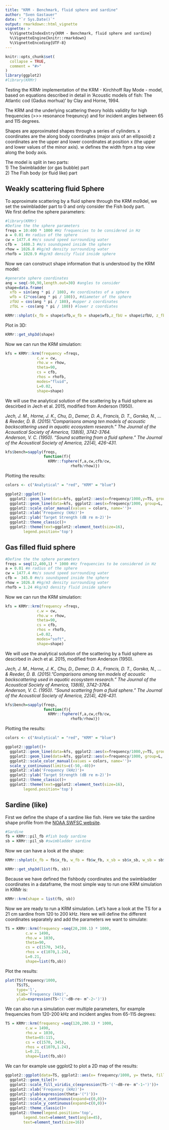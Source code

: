 ```yaml
---
title: "KRM - Benchmark, fluid sphere and sardine"
author: "Sven Gastauer"
date: "`r Sys.Date()`"
output: rmarkdown::html_vignette
vignette: >
  %\VignetteIndexEntry{KRM - Benchmark, fluid sphere and sardine}
  %\VignetteEngine{knitr::rmarkdown}
  %\VignetteEncoding{UTF-8}
---
```


```r
knitr::opts_chunk$set(
  collapse = TRUE,
  comment = "#>"
)
library(ggplot2)
#library(KRMr)
```

Testing the KRMr implementation of the KRM - Kirchhoff Ray Mode - model, based on equations described in detail in 'Acoustic models of fish: The Atlantic cod (Gadus morhua)' by Clay and Horne, 1994.  

The KRM and the underlying scattering theory holds validity for high frequencies (>>> resonance freqeuncy) and for incident angles between 65 and 115 degrees.  

Shapes are approximated shapes through a series of cylinders. x coordinates are the along body coordinates (major axis of an ellipsoid) z coordinates are the upper and lower coordinates at position x (the upper and lower values of the minor axis). w defines the width frpm a top view along the body axis.  

The model is split in two parts:  
1) The Swimbladder (or gas bubble) part  
2) The Fish body (or fluid like) part

## Weakly scattering fluid Sphere
To approximate scattering by a fluid sphere through the KRM mo9del, we set the swimbladder part to 0 and only consider the Fish body part.  
We first define the sphere parameters:  

```r
#library(KRMr)
#Define the the sphere parameters
freqs = 10:400 * 1000 #Hz frequencies to be considered in Hz
a = 0.01 #m radius of the sphere
cw = 1477.4 #m/s sound speed surrounding water
cfb =  1480.3 #m/s soundspeed inside the sphere
rhow = 1026.8 #kg/m3 density surrounding water
rhofb = 1028.9 #kg/m3 density fluid inside sphere

```

Now we can construct shape information that is understood by the KRM model:  

```r
#generate sphere coordinates
ang = seq(-90,90,length.out=30) #angles to consider
shape=data.frame(
  xfb = sin(ang * pi / 180), #x coordinates of a sphere
  wfb = (2*cos(ang * pi / 180)), #diameter of the sphere
  zfbU = cos(ang * pi / 180), #upper z coordinates
  zfbL = -cos(ang * pi / 180)) #lower z coordiates

KRMr::shplot(x_fb = shape$xfb,w_fb = shape$wfb,z_fbU = shape$zfbU, z_fbL=shape$zfbL)

```

Plot in 3D:
```r
KRMr::get_shp3d(shape)
```
Now we can run the KRM simulation:  

```r
kfs = KRMr::krm(frequency =freqs,
              c.w = cw,
              rho.w = rhow,
              theta=90,
              cs = cfb,
              rhos = rhofb,
              modes="fluid",
              L=0.02,
              shape=shape)
```


We will use the analytical solution of the scattering by a fluid sphere as descirbed in Jech et al. 2015, modified from Anderson (1950).

*Jech, J. M., Horne, J. K., Chu, D., Demer, D. A., Francis, D. T., Gorska, N., ... & Reeder, D. B. (2015)."Comparisons among ten models of acoustic backscattering used in aquatic ecosystem research." The Journal of the Acoustical Society of America, 138(6), 3742-3764.  
Anderson, V. C. (1950). "Sound scattering from a fluid sphere." The Journal of the Acoustical Society of America, 22(4), 426-431.*

```r
kfs$bench=sapply(freqs,
                 function(f){
                   KRMr::fsphere(f,a,cw,cfb/cw,
                             rhofb/rhow)})
```


Plotting the results:  

```r
colors <- c("Analytical" = "red", "KRM" = "blue")

ggplot2::ggplot()+
  ggplot2::geom_line(data=kfs, ggplot2::aes(x=frequency/1000,y=TS, group=L,col='KRM'),lwd=1)+
  ggplot2::geom_line(data=kfs, ggplot2::aes(x=frequency/1000, group=L, y=bench,col='Analytical'), lty=2,lwd=1)+
  ggplot2::scale_color_manual(values = colors, name='')+
  ggplot2::xlab('Frequency (kHz)')+
  ggplot2::ylab('Target Strength (dB re m-2)')+
  ggplot2::theme_classic()+
  ggplot2::theme(text=ggplot2::element_text(size=16),
        legend.position='top')

```

## Gas filled fluid sphere

```r

#Define the the sphere parameters
freqs = seq(12,400,1) * 1000 #Hz frequencies to be considered in Hz
a = 0.01 #m radius of the sphere
cw = 1477.4 #m/s sound speed surrounding water
cfb =  345.0 #m/s soundspeed inside the sphere
rhow = 1026.8 #kg/m3 density surrounding water
rhofb = 1.24 #kg/m3 density fluid inside sphere

```


Now we can run the KRM simulation:  

```r
kfs = KRMr::krm(frequency =freqs,
              c.w = cw,
              rho.w = rhow,
              theta=90,
              cs = cfb,
              rhos = rhofb,
              L=0.02,
              modes="soft",
              shape=shape)
```


We will use the analytical solution of the scattering by a fluid sphere as descirbed in Jech et al. 2015, modified from Anderson (1950).

*Jech, J. M., Horne, J. K., Chu, D., Demer, D. A., Francis, D. T., Gorska, N., ... & Reeder, D. B. (2015)."Comparisons among ten models of acoustic backscattering used in aquatic ecosystem research." The Journal of the Acoustical Society of America, 138(6), 3742-3764.  
Anderson, V. C. (1950). "Sound scattering from a fluid sphere." The Journal of the Acoustical Society of America, 22(4), 426-431.*

```r
kfs$bench=sapply(freqs,
                 function(f){
                   KRMr::fsphere(f,a,cw,cfb/cw,
                             rhofb/rhow)})
```


Plotting the results:  

```r
colors <- c("Analytical" = "red", "KRM" = "blue")

ggplot2::ggplot()+
  ggplot2::geom_line(data=kfs, ggplot2::aes(x=frequency/1000,y=TS, group=L,col='KRM'),lwd=1)+
  ggplot2::geom_line(data=kfs, ggplot2::aes(x=frequency/1000, group=L, y=bench,col='Analytical'), lty=2,lwd=1)+
  ggplot2::scale_color_manual(values = colors, name='')+
  scale_y_continuous(limits=c(-50,-40))+
  ggplot2::xlab('Frequency (kHz)')+
  ggplot2::ylab('Target Strength (dB re m-2)')+
  ggplot2::theme_classic()+
  ggplot2::theme(text=ggplot2::element_text(size=16),
        legend.position='top')

```

## Sardine (like)

First we define the shape of a sardine like fish. Here we take the sardine shape profile from the [NOAA SWFSC website](https://swfscdata.nmfs.noaa.gov/AST/KRM/krm.html).  

```r
#Sardine
fb = KRMr::pil_fb #fish body sardine
sb = KRMr::pil_sb #swimbladder sardine
```

Now we can have a look at the shape:  
```r
KRMr::shplot(x_fb = fb$x_fb, w_fb = fb$w_fb, x_sb = sb$x_sb, w_sb = sb$w_sb,z_fbU = fb$z_fbU,z_fbL = fb$z_fbL,z_sbU = sb$z_sbU,z_sbL = sb$z_sbL)
```

```r
KRMr::get_shp3d(list(fb, sb))
```
Because we have defined the fishbody coordinates and the swimbladder coordinates in a dataframe, the most simple way to run one KRM simulation in KRMr is:

```r
KRMr::krm(shape = list(fb, sb))
```


Now we are ready to run a KRM simulation. Let's have a look at the TS for a 21 cm sardine from 120 to 200 kHz. Here we will define the different coordinates separately and add the parameters we want to simulate:  

```r
TS = KRMr::krm(frequency =seq(20,200.1) * 1000,
         c.w = 1490,
         rho.w = 1030,
         theta=90,
         cs = c(1570, 345),
         rhos = c(1070,1.24),
         L=0.21,
         shape=list(fb,sb))
```


Plot the results:

```r
plot(TS$frequency/1000, 
     TS$TS, 
     type='l',
     xlab='Frequency (kHz)', 
     ylab=expression(TS~'('~dB~re~ m^-2~')'))
```

We can also run a simulation over multiple parameters, for example frequencies from 120-200 kHz and incident angles from 65-115 degrees:  

```r
TS = KRMr::krm(frequency =seq(120,200.1) * 1000,
         c.w = 1490,
         rho.w = 1030,
         theta=65:115,
         cs = c(1570, 345),
         rhos = c(1070,1.24),
         L=0.21,
         shape=list(fb,sb))
```


We can for example use ggplot2 to plot a 2D map of the results:

```r
ggplot2::ggplot(data=TS, ggplot2::aes(x= frequency/1000, y= theta, fill=TS))+
  ggplot2::geom_tile()+
  ggplot2::scale_fill_viridis_c(expression(TS~'('~dB~re~ m^-1~')'))+
  ggplot2::xlab('Frequency (kHz)')+
  ggplot2::ylab(expression(theta~'(°)'))+
  ggplot2::scale_x_continuous(expand=c(0,0))+
  ggplot2::scale_y_continuous(expand=c(0,0))+
  ggplot2::theme_classic()+
  ggplot2::theme(legend.position='top',
        legend.text=element_text(angle=45),
        text=element_text(size=16))
```

